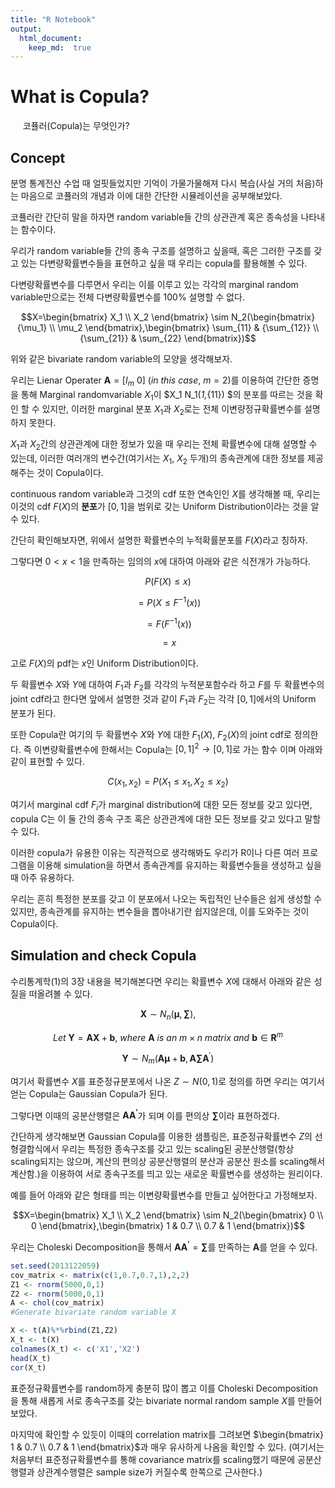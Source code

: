```yaml
---
title: "R Notebook"
output: 
  html_document:
    keep_md:  true
---
```

# What is Copula?

&nbsp;&nbsp;&nbsp;&nbsp; 코퓰러(Copula)는 무엇인가? 

## Concept
분명 통계전산 수업 때 얼핏들었지만 기억이 가물가물해져 다시 복습(사실 거의 처음)하는 마음으로 코퓰러의 개념과 이에 대한 간단한 시뮬레이션을 공부해보았다.

코퓰러란 간단히 말을 하자면 random variable들 간의 상관관계 혹은 종속성을 나타내는 함수이다. 

우리가 random variable들 간의 종속 구조를 설명하고 싶을때, 혹은 그러한 구조를 갖고 있는 다변량확률변수들을 표현하고 싶을 때 우리는 copula를 활용해볼 수 있다.

다변량확률변수를 다루면서 우리는 이를 이루고 있는 각각의 marginal random variable만으로는 전체 다변량확률변수를 100% 설명할 수 없다. 

$$X=\begin{bmatrix} X_1 \\ X_2 \end{bmatrix} \sim N_2(\begin{bmatrix} {\mu_1} \\ \mu_2 \end{bmatrix},\begin{bmatrix} \sum_{11} & {\sum_{12}} \\ {\sum_{21}} & \sum_{22} \end{bmatrix})$$

 위와 같은 bivariate random variable의 모양을 생각해보자.
 
 우리는 Lienar Operater $\mathbf{A}= [I_m\ 0]$ ($in\ this\ case,\ m=2$)를 이용하여 간단한 증명을 통해 Marginal randomvariable $X_1$이 $X_1 \sim N_1(\mu_1,\sum_{11}) $의 분포를 따르는 것을 확인 할 수 있지만, 이러한 marginal 분포 $X_1$과 $X_2$로는 전체 이변량정규확률변수를 설명하지 못한다. 
 
 $X_1$과 $X_2$간의 상관관계에 대한 정보가 있을 때 우리는 전체 확률변수에 대해 설명할 수 있는데, 이러한 여러개의 변수간(여기서는 $X_1$, $X_2$ 두개)의 종속관계에 대한 정보를 제공해주는 것이 Copula이다.
 
 continuous random variable과 그것의 cdf 또한 연속인인 $X$를 생각해볼 때, 우리는 이것의 cdf $F(X)$의 **분포**가 $[0,1]$을 범위로 갖는 Uniform Distribution이라는 것을 알 수 있다.
 
  간단히 확인해보자면, 위에서 설명한 확률변수의 누적확률분포를 $F(X)$라고 칭하자.
  
  그렇다면 $0<x<1$을 만족하는 임의의 $x$에 대하여 아래와 같은 식전개가 가능하다.
  
  $$P(F(X) \leq x)$$
  
  $$=P(X \leq F^{-1}(x))$$
  
  $$=F(F^{-1}(x))$$
  
  $$=x$$
  
고로 $F(X)$의 pdf는 $x$인 Uniform Distribution이다.

두 확률변수 $X$와 $Y$에 대하여 $F_1$과 $F_2$를 각각의 누적분포함수라 하고 $F$를 두 확률변수의 joint cdf라고 한다면 앞에서 설명한 것과 같이 $F_1$과 $F_2$는 각각 $[0,1]$에서의 Uniform 분포가 된다.

또한 Copula란 여기의 두 확률변수 $X$와 $Y$에 대한 $F_1(X)$, $F_2(X)$의 joint cdf로 정의한다. 즉 이변량확률변수에 한해서는 Copula는 $[0,1]^2 \rightarrow [0,1]$로 가는 함수 이며 아래와 같이 표현할 수 있다.

$$C(x_1,x_2) = P(X_1 \leq x_1, X_2 \leq x_2)$$

여기서 marginal cdf $F_i$가 marginal distribution에 대한 모든 정보를 갖고 있다면, copula C는 이 둘 간의 종속 구조 혹은 상관관계에 대한 모든 정보를 갖고 있다고 말할 수 있다.

이러한 copula가 유용한 이유는 직관적으로 생각해봐도 우리가 R이나 다른 여러 프로그램을 이용해 simulation을 하면서 종속관계를 유지하는 확률변수들을 생성하고 싶을 때 아주 유용하다. 

우리는 흔히 특정한 분포를 갖고 이 분포에서 나오는 독립적인 난수들은 쉽게 생성할 수 있지만, 종속관계를 유지하는 변수들을 뽑아내기란 쉽지않은데, 이를 도와주는 것이 Copula이다. 


## Simulation and check Copula


수리통계학(1)의 3장 내용을 복기해본다면 우리는 확률변수 $X$에 대해서 아래와 같은 성질을 떠올려볼 수 있다.

$$\mathbf{X} \sim N_{n}(\mathbf{\mu},\mathbf{\sum}),$$

$$Let\ \mathbf{Y} = \mathbf{A}\mathbf{X}+\mathbf{b},\  where\ \mathbf{A}\ is\ an\  m\times{n}\ matrix\ and\  \mathbf{b} \in \mathbf{R}^m$$

$$\mathbf{Y} \sim N_m(\mathbf{A}\mathbf{\mu}+\mathbf{b},\mathbf{A}\mathbf{\sum}\mathbf{A}^{'})$$

여기서 확률변수 $X$를 표준정규분포에서 나온 $Z \sim N(0,1)$로 정의를 하면 우리는 여기서 얻는 Copula는 Gaussian Copula가 된다.

그렇다면 이때의 공분산행렬은 $\mathbf{AA^{'}}$가 되며 이를 편의상 $\mathbf{\sum}$이라 표현하겠다. 

간단하게 생각해보면 Gaussian Copula를 이용한 샘플링은,  표준정규확률변수 $Z$의 선형결합식에서 우리는 특정한 종속구조를 갖고 있는 scaling된 공분산행렬(항상 scaling되지는 않으며, 계산의 편의상 공분산행렬의 분산과 공분산 원소를 scaling해서 계산함.)을 이용하여 서로 종속구조를 띄고 있는 새로운 확률변수를 생성하는 원리이다.


예를 들어 아래와 같은 형태를 띄는 이변량확률변수를 만들고 싶어한다고 가정해보자.

$$X=\begin{bmatrix} X_1 \\ X_2 \end{bmatrix} \sim N_2(\begin{bmatrix} 0 \\ 0 \end{bmatrix},\begin{bmatrix} 1 & 0.7 \\ 0.7 & 1 \end{bmatrix})$$

우리는 Choleski Decomposition을 통해서 $\mathbf{AA^{'}}=\mathbf{\sum}$를 만족하는 $\mathbf{A}$를 얻을 수 있다.

```r
set.seed(2013122059)
cov_matrix <- matrix(c(1,0.7,0.7,1),2,2)
Z1 <- rnorm(5000,0,1)
Z2 <- rnorm(5000,0,1)
A <- chol(cov_matrix)
#Generate bivariate random variable X

X <- t(A)%*%rbind(Z1,Z2)
X_t <- t(X)
colnames(X_t) <- c('X1','X2')
head(X_t)
cor(X_t)
```

표준정규확률변수를 random하게 충분히 많이 뽑고 이를 Choleski Decomposition을 통해 새롭게 서로 종속구조를 갖는 bivariate normal random sample $X$를 만들어보았다.

마지막에 확인할 수 있듯이 이때의 correlation matrix를 그려보면 $\begin{bmatrix} 1 & 0.7 \\ 0.7 & 1 \end{bmatrix}$과 매우 유사하게 나옴을 확인할 수 있다. (여기서는 처음부터 표준정규확률변수를 통해 covariance matrix를 scaling했기 때문에 공분산행렬과 상관계수행렬은 sample size가 커질수록 한쪽으로 근사한다.)